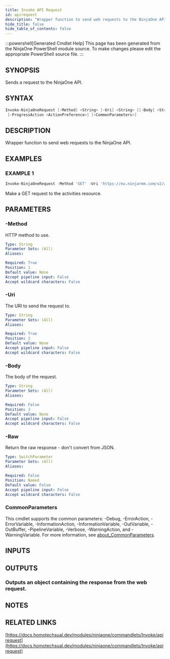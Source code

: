 ```yaml
---
title: Invoke API Request
id: apirequest
description: "Wrapper function to send web requests to the NinjaOne API."
hide_title: false
hide_table_of_contents: false
---
```


:::powershell[Generated Cmdlet Help]
This page has been generated from the NinjaOne PowerShell module source. To make changes please edit the appropriate PowerShell source file.
:::

## SYNOPSIS

Sends a request to the NinjaOne API.

## SYNTAX

```powershell
Invoke-NinjaOneRequest [-Method] <String> [-Uri] <String> [[-Body] <String>] [-Raw]
 [-ProgressAction <ActionPreference>] [<CommonParameters>]
```

## DESCRIPTION

Wrapper function to send web requests to the NinjaOne API.

## EXAMPLES

### EXAMPLE 1

```powershell
Invoke-NinjaOneRequest -Method 'GET' -Uri 'https://eu.ninjarmm.com/v2/activities'
```

Make a GET request to the activities resource.

## PARAMETERS

### -Method

HTTP method to use.

```yaml
Type: String
Parameter Sets: (All)
Aliases:

Required: True
Position: 1
Default value: None
Accept pipeline input: False
Accept wildcard characters: False
```

### -Uri

The URI to send the request to.

```yaml
Type: String
Parameter Sets: (All)
Aliases:

Required: True
Position: 2
Default value: None
Accept pipeline input: False
Accept wildcard characters: False
```

### -Body

The body of the request.

```yaml
Type: String
Parameter Sets: (All)
Aliases:

Required: False
Position: 3
Default value: None
Accept pipeline input: False
Accept wildcard characters: False
```

### -Raw

Return the raw response - don't convert from JSON.

```yaml
Type: SwitchParameter
Parameter Sets: (All)
Aliases:

Required: False
Position: Named
Default value: False
Accept pipeline input: False
Accept wildcard characters: False
```

### CommonParameters

This cmdlet supports the common parameters: -Debug, -ErrorAction, -ErrorVariable, -InformationAction, -InformationVariable, -OutVariable, -OutBuffer, -PipelineVariable, -Verbose, -WarningAction, and -WarningVariable. For more information, see [about_CommonParameters](http://go.microsoft.com/fwlink/?LinkID=113216).

## INPUTS


## OUTPUTS

### Outputs an object containing the response from the web request.

## NOTES

## RELATED LINKS

[https://docs.homotechsual.dev/modules/ninjaone/commandlets/Invoke/apirequest](https://docs.homotechsual.dev/modules/ninjaone/commandlets/Invoke/apirequest)
